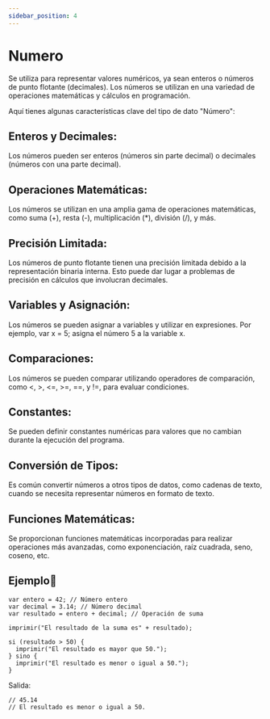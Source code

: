 ```yaml
---
sidebar_position: 4
---
```


# Numero
Se utiliza para representar valores numéricos, ya sean enteros o números de punto flotante (decimales). Los números se utilizan en una variedad de operaciones matemáticas y cálculos en programación. 

Aquí tienes algunas características clave del tipo de dato "Número":

## Enteros y Decimales: 
Los números pueden ser enteros (números sin parte decimal) o decimales (números con una parte decimal).

## Operaciones Matemáticas: 
Los números se utilizan en una amplia gama de operaciones matemáticas, como suma (+), resta (-), multiplicación (*), división (/), y más.

## Precisión Limitada: 
Los números de punto flotante tienen una precisión limitada debido a la representación binaria interna. Esto puede dar lugar a problemas de precisión en cálculos que involucran decimales.

## Variables y Asignación: 
Los números se pueden asignar a variables y utilizar en expresiones. Por ejemplo, var x = 5; asigna el número 5 a la variable x.

## Comparaciones: 
Los números se pueden comparar utilizando operadores de comparación, como <, >, <=, >=, ==, y !=, para evaluar condiciones.

## Constantes: 
Se pueden definir constantes numéricas para valores que no cambian durante la ejecución del programa.

## Conversión de Tipos: 
Es común convertir números a otros tipos de datos, como cadenas de texto, cuando se necesita representar números en formato de texto.

## Funciones Matemáticas: 
Se proporcionan funciones matemáticas incorporadas para realizar operaciones más avanzadas, como exponenciación, raíz cuadrada, seno, coseno, etc.

## Ejemplo📝

```dummy
var entero = 42; // Número entero
var decimal = 3.14; // Número decimal
var resultado = entero + decimal; // Operación de suma

imprimir("El resultado de la suma es" + resultado);

si (resultado > 50) {
  imprimir("El resultado es mayor que 50.");
} sino {
  imprimir("El resultado es menor o igual a 50.");
}
```
Salida:

```dummy
// 45.14
// El resultado es menor o igual a 50.
```
